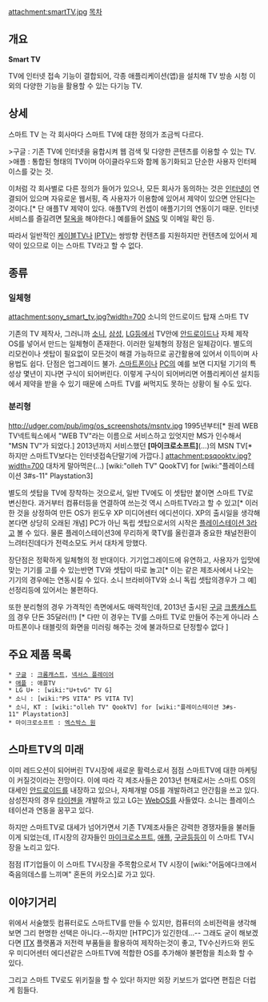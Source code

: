 attachment:smartTV.jpg
[[목차]]

== 개요 ==
'''Smart TV'''

TV에 인터넷 접속 기능이 결합되어, 각종 애플리케이션(앱)을 설치해 TV 방송 시청 이외의 다양한 기능을 활용할 수 있는 다기능 TV.

== 상세 ==
스마트 TV 는 각 회사마다 스마트 TV에 대한 정의가 조금씩 다르다.

>구글 : 기존 TV에 인터넷을 융합시켜 웹 검색 및 다양한 콘텐츠를 이용할 수 있는 TV.
>애플 : 통합된 형태의 TV이며 아이클라우드와 함께 동기화되고 단순한 사용자 인터페이스를 갖는 것.

이처럼 각 회사별로 다른 정의가 들어가 있으나, 모든 회사가 동의하는 것은 [[인터넷]]이 연결되어 있으며 자유로운 웹서핑, 즉 사용자가 이용함에 있어서 제약이 있으면 안된다는 것이다.[* 단 애플TV 제약이 있다. 애플TV의 컨셉이 애플기기의 연동이기 때문. 인터넷 서비스를 즐길려면 [[탈옥]]을 해야한다.] 예를들어 [[SNS]] 및 이메일 확인 등.

따라서 일반적인 [[케이블TV]]나 [[IPTV]]는 쌍방향 컨텐츠를 지원하지만 컨텐츠에 있어서 제약이 있으므로 이는 스마트 TV라고 할 수 없다.

== 종류 ==
=== 일체형 ===
attachment:sony_smart_tv.jpg?width=700
소니의 안드로이드 탑재 스마트 TV

기존의 TV 제작사, 그러니까 [[소니]], [[삼성]], [[LG]]등에서 TV안에 [[안드로이드]]나 자체 제작 OS를 넣어서 만드는 일체형이 존재한다.
이러한 일체형의 장점은 일체감이다. 별도의 리모컨이나 셋탑이 필요없이 모든것이 해결 가능하므로 공간활용에 있어서 이득이며 사용법도 쉽다. 단점은 업그레이드 불가. [[스마트폰]]이나 [[PC]]의 예를 보면 디지털 기기의 특성상 몇년이 지나면 구식이 되어버린다. 이렇게 구식이 되어버리면 어플리케이션 설치등에서 제약을 받을 수 있기 때문에 스마트 TV를 써먹지도 못하는 상황이 될 수도 있다.

=== 분리형 ===
http://udger.com/pub/img/os_screenshots/msntv.jpg
1995년부터[* 원레 WEB TV넥트웍스에서 "WEB TV"라는 이름으로 서비스하고 있엇지만 MS가 인수해서 "MSN TV"가 되었다.] 2013년까지 서비스했던 '''[마이크로소프트]'''(...)의 MSN TV[* 하지만 스마트TV보다는 인터넷접속단말기에 가깝다.]
attachment:psqooktv.jpg?width=700
대차게 말아먹은(...) [wiki:"olleh TV" QookTV] for [wiki:"플레이스테이션 3#s-11" Playstation3]

별도의 셋탑을 TV에 장착하는 것으로서, 일반 TV에도 이 셋탑만 붙이면 스마트 TV로 변신한다. 과거부터 컴퓨터등을 연결하여 쓰는것 역시 스마트TV라고 할 수 있고[* 이러한 것을 상정하여 만든 OS가 윈도우 XP 미디어센터 에디션이다. XP의 출시일을 생각해본다면 상당히 오래된 개념] PC가 아닌 독립 셋탑으로서의 시작은 [[플레이스테이션 3]]라고 볼 수 있다. 물론 플레이스테이션3에 무리하게 쿡TV를 올린결과 중요한 채널전환이 느려터진데다가 전력소모도 커서 대차게 망했다.

장단점은 정확하게 일체형의 정 반대이다. 기기업그레이드에 유연하고, 사용자가 입맛에 맞는 기기를 고를 수 있는반면 TV와 셋탑이 따로 놀고[* 이는 같은 제조사에서 나오는 기기의 경우에는 연동시킬 수 있다. 소니 브라비아TV와 소니 독립 셋탑의경우가 그 예] 선정리등에 있어서는 불편하다.

또한 분리형의 경우 가격적인 측면에서도 매력적인데, 2013년 출시된 [[구글]] [[크롬캐스트]]의 경우 단돈 35달러(!!) [* 다만 이 경우는 TV를 스마트 TV로 만들어 주는게 아니라 스마트폰이나 태블릿의 화면을 미러링 해주는 것에 불과하므로 단정할수 없다 ]

== 주요 제품 목록 ==
 * [[구글]] : [[크롬캐스트]], [[넥서스 플레이어]]
 * [[애플(기업)|애플]] : 애플TV
 * LG U+ : [wiki:"U+tvG" TV G]
 * 소니 : [wiki:"PS VITA" PS VITA TV]
 * 소니, KT : [wiki:"olleh TV" QookTV] for [wiki:"플레이스테이션 3#s-11" Playstation3]
 * 마이크로소프트 : [[엑스박스 원]]

== 스마트TV의 미래 ==
이미 레드오션이 되어버린 TV시장에 새로운 활력소로서 점점 스마트TV에 대한 마케팅이 커질것이라는 전망이다. 이에 따라 각 제조사들은 2013년 현재로서는 스마트 OS의 대세인 [[안드로이드(운영체제)|안드로이드]]를 내장하고 있으나, 자체개발 OS를 개발하려고 안간힘을 쓰고 있다. 삼성전자의 경우 [[타이젠]]을 개발하고 있고 LG는 [[WebOS]]를 사들였다. 소니는 플레이스테이션과 연동을 꿈꾸고 있다.

하지만 스마트TV로 대세가 넘어가면서 기존 TV제조사들은 강력한 경쟁자들을 불러들이게 되었는데, IT시장의 강자들인 [[마이크로소프트]], [[애플(기업)|애플]], [[구글]]등등이 이 스마트 TV시장을 노리고 있다.

점점 IT기업들이 이 스마트 TV시장을 주목함으로서 TV 시장이 [wiki:"어둠에다크에서 죽음의데스를 느끼며" 혼돈의 카오스]로 가고 있다.

== 이야기거리 ==
위에서 서술했듯 컴퓨터로도 스마트TV를 만들 수 있지만, 컴퓨터의 소비전력을 생각해보면 그리 현명한 선택은 아니다.--하지만 [HTPC]가 있긴한데...-- 그래도 굳이 해보겠다면 [[ITX]] 플랫폼과 저전력 부품들을 활용하여 제작하는것이 좋고, TV수신카드와 윈도우 미디어센터 에디션같은 스마트TV에 적합한 OS를 추가해야 불편함을 최소화 할 수 있다.
 
그리고 스마트 TV로도 위키질을 할 수 있다! 하지만 외장 키보드가 없다면 편집은 더럽게 힘들다.

